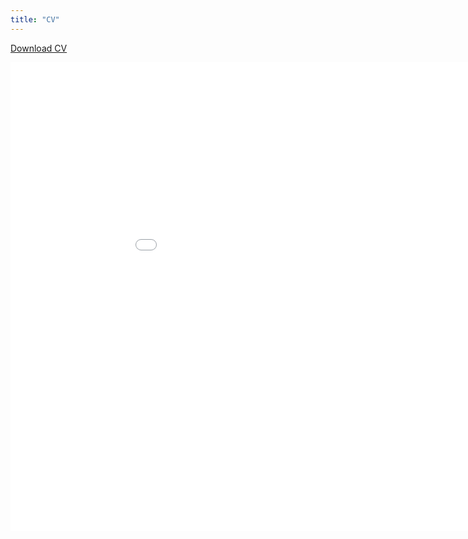 ```yaml
---
title: "CV"
---
```


<a href="cv.pdf" class="download" title="Download CV as PDF">Download CV</a>			

<embed src="cv.pdf#toolbar=0" type="application/pdf" width="1000" height="750">
